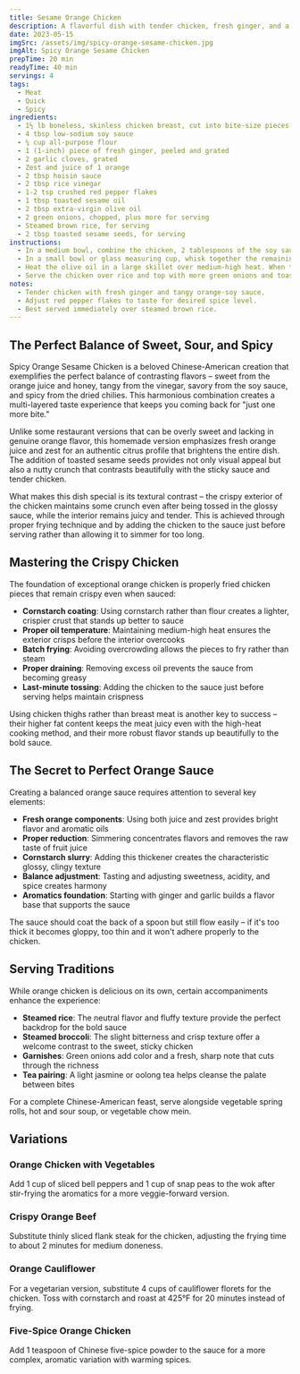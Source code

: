 ```yaml
---
title: Sesame Orange Chicken
description: A flavorful dish with tender chicken, fresh ginger, and a tangy orange-soy sauce, served over rice.
date: 2023-05-15
imgSrc: /assets/img/spicy-orange-sesame-chicken.jpg
imgAlt: Spicy Orange Sesame Chicken
prepTime: 20 min
readyTime: 40 min
servings: 4
tags:
  - Meat
  - Quick
  - Spicy
ingredients:
  - 1½ lb boneless, skinless chicken breast, cut into bite-size pieces
  - 4 tbsp low-sodium soy sauce
  - ¼ cup all-purpose flour
  - 1 (1-inch) piece of fresh ginger, peeled and grated
  - 2 garlic cloves, grated
  - Zest and juice of 1 orange
  - 2 tbsp hoisin sauce
  - 2 tbsp rice vinegar
  - 1-2 tsp crushed red pepper flakes
  - 1 tbsp toasted sesame oil
  - 2 tbsp extra-virgin olive oil
  - 2 green onions, chopped, plus more for serving
  - Steamed brown rice, for serving
  - 2 tbsp toasted sesame seeds, for serving
instructions:
  - In a medium bowl, combine the chicken, 2 tablespoons of the soy sauce, and the flour. Toss, making sure the flour has evenly coated the chicken.
  - In a small bowl or glass measuring cup, whisk together the remaining 2 tablespoons of soy sauce and the ginger, garlic, orange zest, orange juice, hoisin sauce, vinegar, red pepper flakes, and toasted sesame oil.
  - Heat the olive oil in a large skillet over medium-high heat. When the oil shimmers, add the chicken in an even layer and cook, stirring, until browned all over, about 5 minutes. Pour in the sauce and bring to a boil, then reduce the heat to medium-low and simmer, stirring occasionally, until the sauce thickens and the chicken is coated, 5 to 10 minutes. Remove the skillet from the heat and stir in the green onions.
  - Serve the chicken over rice and top with more green onions and toasted sesame seeds.
notes:
  - Tender chicken with fresh ginger and tangy orange-soy sauce.
  - Adjust red pepper flakes to taste for desired spice level.
  - Best served immediately over steamed brown rice.
---
```


## The Perfect Balance of Sweet, Sour, and Spicy

Spicy Orange Sesame Chicken is a beloved Chinese-American creation that exemplifies the perfect balance of contrasting flavors – sweet from the orange juice and honey, tangy from the vinegar, savory from the soy sauce, and spicy from the dried chilies. This harmonious combination creates a multi-layered taste experience that keeps you coming back for "just one more bite."

Unlike some restaurant versions that can be overly sweet and lacking in genuine orange flavor, this homemade version emphasizes fresh orange juice and zest for an authentic citrus profile that brightens the entire dish. The addition of toasted sesame seeds provides not only visual appeal but also a nutty crunch that contrasts beautifully with the sticky sauce and tender chicken.

What makes this dish special is its textural contrast – the crispy exterior of the chicken maintains some crunch even after being tossed in the glossy sauce, while the interior remains juicy and tender. This is achieved through proper frying technique and by adding the chicken to the sauce just before serving rather than allowing it to simmer for too long.

## Mastering the Crispy Chicken

The foundation of exceptional orange chicken is properly fried chicken pieces that remain crispy even when sauced:

- **Cornstarch coating**: Using cornstarch rather than flour creates a lighter, crispier crust that stands up better to sauce
- **Proper oil temperature**: Maintaining medium-high heat ensures the exterior crisps before the interior overcooks
- **Batch frying**: Avoiding overcrowding allows the pieces to fry rather than steam
- **Proper draining**: Removing excess oil prevents the sauce from becoming greasy
- **Last-minute tossing**: Adding the chicken to the sauce just before serving helps maintain crispness

Using chicken thighs rather than breast meat is another key to success – their higher fat content keeps the meat juicy even with the high-heat cooking method, and their more robust flavor stands up beautifully to the bold sauce.

## The Secret to Perfect Orange Sauce

Creating a balanced orange sauce requires attention to several key elements:

- **Fresh orange components**: Using both juice and zest provides bright flavor and aromatic oils
- **Proper reduction**: Simmering concentrates flavors and removes the raw taste of fruit juice
- **Cornstarch slurry**: Adding this thickener creates the characteristic glossy, clingy texture
- **Balance adjustment**: Tasting and adjusting sweetness, acidity, and spice creates harmony
- **Aromatics foundation**: Starting with ginger and garlic builds a flavor base that supports the sauce

The sauce should coat the back of a spoon but still flow easily – if it's too thick it becomes gloppy, too thin and it won't adhere properly to the chicken.

## Serving Traditions

While orange chicken is delicious on its own, certain accompaniments enhance the experience:

- **Steamed rice**: The neutral flavor and fluffy texture provide the perfect backdrop for the bold sauce
- **Steamed broccoli**: The slight bitterness and crisp texture offer a welcome contrast to the sweet, sticky chicken
- **Garnishes**: Green onions add color and a fresh, sharp note that cuts through the richness
- **Tea pairing**: A light jasmine or oolong tea helps cleanse the palate between bites

For a complete Chinese-American feast, serve alongside vegetable spring rolls, hot and sour soup, or vegetable chow mein.

## Variations

### Orange Chicken with Vegetables
Add 1 cup of sliced bell peppers and 1 cup of snap peas to the wok after stir-frying the aromatics for a more veggie-forward version.

### Crispy Orange Beef
Substitute thinly sliced flank steak for the chicken, adjusting the frying time to about 2 minutes for medium doneness.

### Orange Cauliflower
For a vegetarian version, substitute 4 cups of cauliflower florets for the chicken. Toss with cornstarch and roast at 425°F for 20 minutes instead of frying.

### Five-Spice Orange Chicken
Add 1 teaspoon of Chinese five-spice powder to the sauce for a more complex, aromatic variation with warming spices.